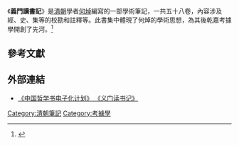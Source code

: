 《'''義門讀書記'''》是[[清朝|清朝]]學者[[何焯|何焯]]編寫的一部學術筆記，一共五十八卷，內容涉及經、史、集等的校勘和註釋等。此書集中體現了何焯的學術思想，為其後乾嘉考據學開創了先河。<ref>{{cite book zh| author = 李娟 | first = | authorlink = | coauthors = | title = 何焯《义门读书记》研究 | publisher = 首都师范大学| date = 2012 | location = | pages = | url = | doi = | id = | isbn = }}</ref>
==參考文獻==
<references />
== 外部連結 ==
*[http://ctext.org/wiki.pl?if=gb&res=645189&remap=gb 《中国哲学书电子化计划》 《义门读书记》]
{{stub}}

[[Category:清朝筆記|Category:清朝筆記]]
[[Category:考據學|Category:考據學]]